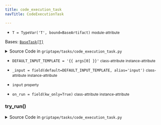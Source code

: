 ```yaml
---
title: code_execution_task
navTitle: CodeExecutionTask

---
```


-   `T = TypeVar('T', bound=BaseArtifact)` <small>module-attribute</small>  <span id="griptape.tasks.code_execution_task.T"></span> 

<span id="griptape.tasks.code_execution_task.CodeExecutionTask"></span>

Bases:
 [`BaseTask[T]`](base_task.mdx#griptape.tasks.base_task.BaseTask "BaseTask (griptape.tasks.base_task.BaseTask)")

<details><summary>Source Code in <code>griptape&#47;tasks&#47;code_execution_task.py</code></summary>

```python
@define
class CodeExecutionTask(BaseTask[T]):
    DEFAULT_INPUT_TEMPLATE = "{{ args[0] }}"
    _input: Union[str, TextArtifact, Callable[[BaseTask], TextArtifact]] = field(
        default=DEFAULT_INPUT_TEMPLATE,
        alias="input",
    )
    on_run: Callable[[CodeExecutionTask[T]], T] = field(kw_only=True)

    @property
    def input(self) -> TextArtifact:
        if isinstance(self._input, TextArtifact):
            return self._input
        if callable(self._input):
            return self._input(self)
        return TextArtifact(J2().render_from_string(self._input, **self.full_context))

    def try_run(self) -> T:
        return self.on_run(self)
```

</details>

-   `DEFAULT_INPUT_TEMPLATE = '{{ args[0] }}'` <small>class-attribute</small> <small>instance-attribute</small>  <span id="griptape.tasks.code_execution_task.CodeExecutionTask.DEFAULT_INPUT_TEMPLATE"></span> 

-   `_input = field(default=DEFAULT_INPUT_TEMPLATE, alias='input')` <small>class-attribute</small> <small>instance-attribute</small>  <span id="griptape.tasks.code_execution_task.CodeExecutionTask._input"></span> 

-   `input` <small>property</small>  <span id="griptape.tasks.code_execution_task.CodeExecutionTask.input"></span> 

-   `on_run = field(kw_only=True)` <small>class-attribute</small> <small>instance-attribute</small>  <span id="griptape.tasks.code_execution_task.CodeExecutionTask.on_run"></span> 

<span id="griptape.tasks.code_execution_task.CodeExecutionTask.try_run"></span>

### try_run()

<details><summary>Source Code in <code>griptape&#47;tasks&#47;code_execution_task.py</code></summary>

```python
def try_run(self) -> T:
    return self.on_run(self)
```

</details>
